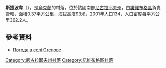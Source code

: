 {{coord|47|34|35|N|32|35|1|E|scale:100000|display=title}}

'''斯捷波韋'''（{{lang-uk|Степове}}），是[[烏克蘭|烏克蘭]]的村落，位於該國南部[[尼古拉耶夫州|尼古拉耶夫州]]，由[[諾維布格區|諾維布格區]]負責管轄，面積0.37平方公里，海拔高度93米，2001年人口134，人口密度每平方公里362.2人。

==參考資料==
* [http://weather.in.ua/ua/nikolaevskaja/7844 Погода в селі Степове] {{Wayback|url=http://weather.in.ua/ua/nikolaevskaja/7844 |date=20160821205218 }}

[[Category:尼古拉耶夫州村落|Category:尼古拉耶夫州村落]]
[[Category:諾維布格區村落|Category:諾維布格區村落]]


{{Mykolaiv-geo-stub}}